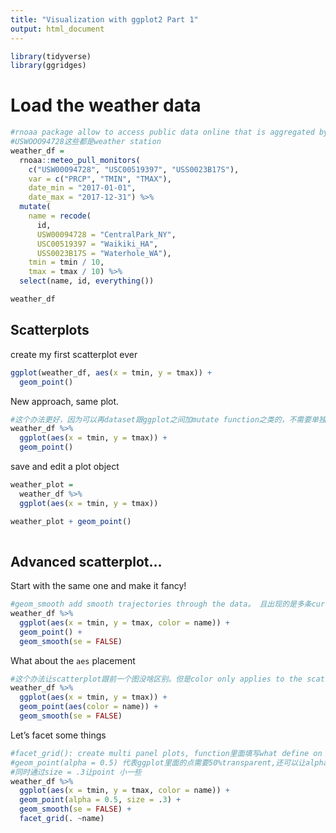 ```yaml
---
title: "Visualization with ggplot2 Part 1"
output: html_document
---
```


```r
library(tidyverse)
library(ggridges)
```

# Load the weather data

```r
#rnoaa package allow to access public data online that is aggregated by the noaa.com。 就是直接可以从网站获得数据的办法
#USWOOO94728这些都是weather station
weather_df = 
  rnoaa::meteo_pull_monitors(
    c("USW00094728", "USC00519397", "USS0023B17S"),
    var = c("PRCP", "TMIN", "TMAX"), 
    date_min = "2017-01-01",
    date_max = "2017-12-31") %>%
  mutate(
    name = recode(
      id, 
      USW00094728 = "CentralPark_NY", 
      USC00519397 = "Waikiki_HA",
      USS0023B17S = "Waterhole_WA"),
    tmin = tmin / 10,
    tmax = tmax / 10) %>%
  select(name, id, everything())

weather_df
```

## Scatterplots

create my first scatterplot ever

```r
ggplot(weather_df, aes(x = tmin, y = tmax)) +
  geom_point()
```

New approach, same plot.

```r
#这个办法更好，因为可以再dataset跟ggplot之间加mutate function之类的，不需要单独再做一个新的dataframe
weather_df %>% 
  ggplot(aes(x = tmin, y = tmax)) +
  geom_point()
```

save and edit a plot object

```r
weather_plot =
  weather_df %>% 
  ggplot(aes(x = tmin, y = tmax))

weather_plot + geom_point()
  
```

## Advanced scatterplot...

Start with the same one and make it fancy!
```r
#geom_smooth add smooth trajectories through the data。 且出现的是多条curve，curve数量取决于name的数量（仅此题）
weather_df %>% 
  ggplot(aes(x = tmin, y = tmax, color = name)) +
  geom_point() + 
  geom_smooth(se = FALSE)
```

What about the `aes` placement

```r
#这个办法让scatterplot跟前一个图没啥区别。但是color only applies to the scatterplot 导致smooth curve仅出现一条，不会因为name区分而出现多个
weather_df %>% 
  ggplot(aes(x = tmin, y = tmax)) +
  geom_point(aes(color = name)) +
  geom_smooth(se = FALSE)  
```

Let's facet some things

```r
#facet_grid(): create multi panel plots, function里面填写what define on rows，columns，若没有就用“."代替，若有就用“~XXXX”代替。 facet_grid 括号里面按顺序第一个works on rows， 第二个works on columns
#geom_point(alpha = 0.5) 代表ggplot里面的点需要50%transparent,还可以让alpha = 某个variable（例如alpha = tmin,就能随着tmin变化出渐变色）
#同时通过size = .3让point 小一些
weather_df %>% 
  ggplot(aes(x = tmin, y = tmax, color = name)) +
  geom_point(alpha = 0.5, size = .3) + 
  geom_smooth(se = FALSE) +
  facet_grid(. ~name)
```


